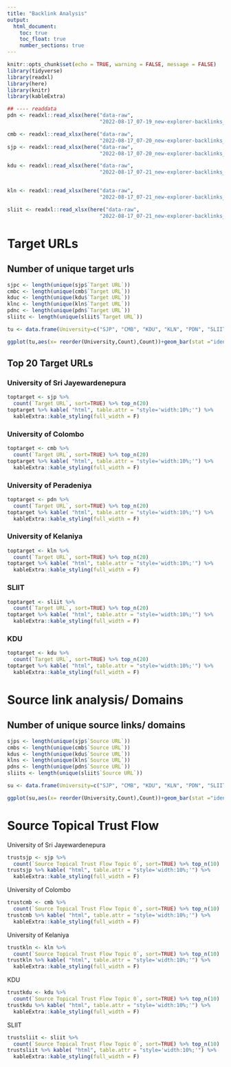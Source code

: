 ```yaml
---
title: "Backlink Analysis"
output: 
  html_document:
    toc: true
    toc_float: true
    number_sections: true
---
```


```r
knitr::opts_chunk$set(echo = TRUE, warning = FALSE, message = FALSE)
library(tidyverse)
library(readxl)
library(here)
library(knitr)
library(kableExtra)
```


```r
## ---- readdata
pdn <- readxl::read_xlsx(here("data-raw", 
                              "2022-08-17_07-19_new-explorer-backlinks_fresh_domain_pdn-ac-lk.xlsx"))

cmb <- readxl::read_xlsx(here("data-raw", 
                              "2022-08-17_07-20_new-explorer-backlinks_fresh_domain_cmb-ac-lk.xlsx"))
sjp <- readxl::read_xlsx(here("data-raw", 
                              "2022-08-17_07-20_new-explorer-backlinks_fresh_domain_sjp-ac-lk.xlsx"))

kdu <- readxl::read_xlsx(here("data-raw", 
                              "2022-08-17_07-21_new-explorer-backlinks_fresh_domain_kdu-ac-lk.xlsx"))


kln <- readxl::read_xlsx(here("data-raw", 
                              "2022-08-17_07-21_new-explorer-backlinks_fresh_domain_kln-ac-lk.xlsx"))

sliit <- readxl::read_xlsx(here("data-raw", 
                              "2022-08-17_07-21_new-explorer-backlinks_fresh_domain_sliit-lk.xlsx"))

```

# Target URLs

## Number of unique target urls

```r
sjpc <- length(unique(sjp$`Target URL`))
cmbc <- length(unique(cmb$`Target URL`))
kduc <- length(unique(kdu$`Target URL`))
klnc <- length(unique(kln$`Target URL`))
pdnc <- length(unique(pdn$`Target URL`))
sliitc <- length(unique(sliit$`Target URL`))

tu <- data.frame(University=c("SJP", "CMB", "KDU", "KLN", "PDN", "SLIIT"), Count = c(sjpc, cmbc, kduc, klnc, pdnc, sliitc))

ggplot(tu,aes(x= reorder(University,Count),Count))+geom_bar(stat ="identity") + coord_flip() + geom_text(aes(label = signif(Count)), nudge_y = 35) + xlab("University Code") +ylab("Count")
```

## Top 20 Target URLs

### University of Sri Jayewardenepura

```r
toptarget <- sjp %>%
  count(`Target URL`, sort=TRUE) %>% top_n(20)
toptarget %>% kable( "html", table.attr = "style='width:10%;'") %>%
  kableExtra::kable_styling(full_width = F)
```

### University of Colombo

```r
toptarget <- cmb %>%
  count(`Target URL`, sort=TRUE) %>% top_n(20)
toptarget %>% kable( "html", table.attr = "style='width:10%;'") %>%
  kableExtra::kable_styling(full_width = F)
```

### University of Peradeniya

```r
toptarget <- pdn %>%
  count(`Target URL`, sort=TRUE) %>% top_n(20)
toptarget %>% kable( "html", table.attr = "style='width:10%;'") %>%
  kableExtra::kable_styling(full_width = F)
```

### University of Kelaniya

```r
toptarget <- kln %>%
  count(`Target URL`, sort=TRUE) %>% top_n(20)
toptarget %>% kable( "html", table.attr = "style='width:10%;'") %>%
  kableExtra::kable_styling(full_width = F)
```

### SLIIT

```r
toptarget <- sliit %>%
  count(`Target URL`, sort=TRUE) %>% top_n(20)
toptarget %>% kable( "html", table.attr = "style='width:10%;'") %>%
  kableExtra::kable_styling(full_width = F)
```

### KDU

```r
toptarget <- kdu %>%
  count(`Target URL`, sort=TRUE) %>% top_n(20)
toptarget %>% kable( "html", table.attr = "style='width:10%;'") %>%
  kableExtra::kable_styling(full_width = F)
```

# Source link analysis/ Domains

## Number of unique source links/ domains

```r
sjps <- length(unique(sjp$`Source URL`))
cmbs <- length(unique(cmb$`Source URL`))
kdus <- length(unique(kdu$`Source URL`))
klns <- length(unique(kln$`Source URL`))
pdns <- length(unique(pdn$`Source URL`))
sliits <- length(unique(sliit$`Source URL`))

su <- data.frame(University=c("SJP", "CMB", "KDU", "KLN", "PDN", "SLIIT"), Count = c(sjps, cmbs, kdus, klns, pdns, sliits))

ggplot(su,aes(x= reorder(University,Count),Count))+geom_bar(stat ="identity") + coord_flip() + geom_text(aes(label = signif(Count)), nudge_y = 50) + xlab("University Code") +ylab("Count")
```


# Source Topical Trust Flow

University of Sri Jayewardenepura

```r
trustsjp <- sjp %>%
  count(`Source Topical Trust Flow Topic 0`, sort=TRUE) %>% top_n(10)
trustsjp %>% kable( "html", table.attr = "style='width:10%;'") %>%
  kableExtra::kable_styling(full_width = F)
```

University of Colombo

```r
trustcmb <- cmb %>%
  count(`Source Topical Trust Flow Topic 0`, sort=TRUE) %>% top_n(10)
trustcmb %>% kable( "html", table.attr = "style='width:10%;'") %>%
  kableExtra::kable_styling(full_width = F)
```

University of Kelaniya

```r
trustkln <- kln %>%
  count(`Source Topical Trust Flow Topic 0`, sort=TRUE) %>% top_n(10)
trustkln %>% kable( "html", table.attr = "style='width:10%;'") %>%
  kableExtra::kable_styling(full_width = F)
```

KDU


```r
trustkdu <- kdu %>%
  count(`Source Topical Trust Flow Topic 0`, sort=TRUE) %>% top_n(10)
trustkdu %>% kable( "html", table.attr = "style='width:10%;'") %>%
  kableExtra::kable_styling(full_width = F)
```

SLIIT

```r
trustsliit <- sliit %>%
  count(`Source Topical Trust Flow Topic 0`, sort=TRUE) %>% top_n(10)
trustsliit %>% kable( "html", table.attr = "style='width:10%;'") %>%
  kableExtra::kable_styling(full_width = F)
```




